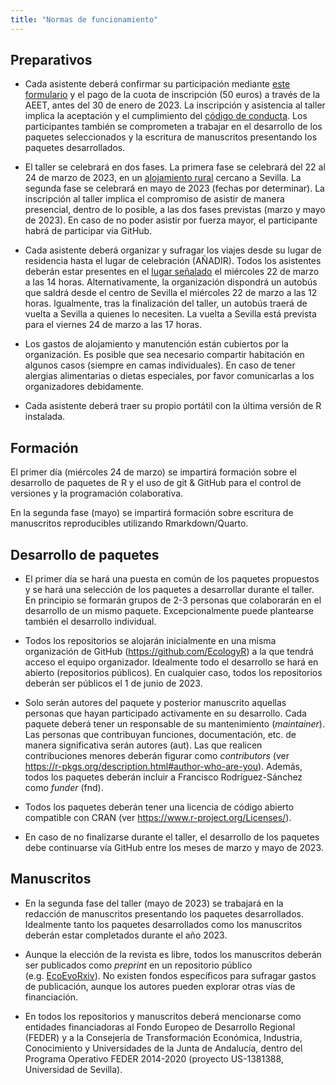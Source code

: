 ```yaml
---
title: "Normas de funcionamiento"
---
```


## Preparativos

- Cada asistente deberá confirmar su participación mediante [este formulario]() y el pago de la cuota de inscripción (50 euros) a través de la AEET, antes del 30 de enero de 2023. La inscripción y asistencia al taller implica la aceptación y el cumplimiento del [código de conducta](codigo-de-conducta.qmd). Los participantes también se comprometen a trabajar en el desarrollo de los paquetes seleccionados y la escritura de manuscritos presentando los paquetes desarrollados. 

- El taller se celebrará en dos fases. La primera fase se celebrará del 22 al 24 de marzo de 2023, en un [alojamiento rural](ADD) cercano a Sevilla. La segunda fase se celebrará en mayo de 2023 (fechas por determinar). La inscripción al taller implica el compromiso de asistir de manera presencial, dentro de lo posible, a las dos fases previstas (marzo y mayo de 2023). En caso de no poder asistir por fuerza mayor, el participante habrá de participar via GitHub.

- Cada asistente deberá organizar y sufragar los viajes desde su lugar de residencia hasta el lugar de celebración (AÑADIR). Todos los asistentes deberán estar presentes en el [lugar señalado](ADD) el miércoles 22 de marzo a las 14 horas. Alternativamente, la organización dispondrá un autobús que saldrá desde el centro de Sevilla el miércoles 22 de marzo a las 12 horas. Igualmente, tras la finalización del taller, un autobús traerá de vuelta a Sevilla a quienes lo necesiten. La vuelta a Sevilla está prevista para el viernes 24 de marzo a las 17 horas. 

- Los gastos de alojamiento y manutención están cubiertos por la organización. Es posible que sea necesario compartir habitación en algunos casos (siempre en camas individuales). En caso de tener alergias alimentarias o dietas especiales, por favor comunicarlas a los organizadores debidamente.

- Cada asistente deberá traer su propio portátil con la última versión de R instalada.


## Formación

El primer día (miércoles 24 de marzo) se impartirá formación sobre el desarrollo de paquetes de R y el uso de git & GitHub para el control de versiones y la programación colaborativa.

En la segunda fase (mayo) se impartirá formación sobre escritura de manuscritos reproducibles utilizando Rmarkdown/Quarto.


## Desarrollo de paquetes

- El primer día se hará una puesta en común de los paquetes propuestos y se hará una selección de los paquetes a desarrollar durante el taller. En principio se formarán grupos de 2-3 personas que colaborarán en el desarrollo de un mismo paquete. Excepcionalmente puede plantearse también el desarrollo individual. 

- Todos los repositorios se alojarán inicialmente en una misma organización de GitHub (<https://github.com/EcologyR>) a la que tendrá acceso el equipo organizador. Idealmente todo el desarrollo se hará en abierto (repositorios públicos). En cualquier caso, todos los repositorios deberán ser públicos el 1 de junio de 2023. 

- Solo serán autores del paquete y posterior manuscrito aquellas personas que hayan participado activamente en su desarrollo. Cada paquete deberá tener un responsable de su mantenimiento (*maintainer*). Las personas que contribuyan funciones, documentación, etc. de manera significativa serán autores (aut). Las que realicen contribuciones menores deberán figurar como *contributors* (ver <https://r-pkgs.org/description.html#author-who-are-you>). Además, todos los paquetes deberán incluir a Francisco Rodríguez-Sánchez como *funder* (fnd).

- Todos los paquetes deberán tener una licencia de código abierto compatible con CRAN (ver <https://www.r-project.org/Licenses/>).

- En caso de no finalizarse durante el taller, el desarrollo de los paquetes debe continuarse vía GitHub entre los meses de marzo y mayo de 2023.


## Manuscritos

- En la segunda fase del taller (mayo de 2023) se trabajará en la redacción de manuscritos presentando los paquetes desarrollados. Idealmente tanto los paquetes desarrollados como los manuscritos deberán estar completados durante el año 2023.

- Aunque la elección de la revista es libre, todos los manuscritos deberán ser publicados como *preprint* en un repositorio público (e.g. [EcoEvoRxiv](https://ecoevorxiv.org/)). No existen fondos específicos para sufragar gastos de publicación, aunque los autores pueden explorar otras vías de financiación.

- En todos los repositorios y manuscritos deberá mencionarse como entidades financiadoras al Fondo Europeo de Desarrollo Regional (FEDER) y a la Consejería de Transformación Económica, Industria, Conocimiento y Universidades
de la Junta de Andalucía, dentro del Programa Operativo FEDER 2014-2020 (proyecto US-1381388, Universidad de Sevilla). 


